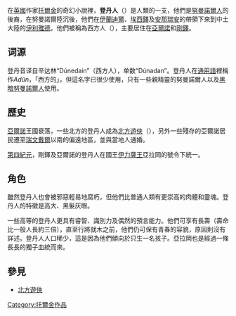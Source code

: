 {{unreferenced|time=2015-01-04T07:27:54+00:00}}
在[[英國|英國]]作家[[托爾金|托爾金]]的奇幻小說裡，'''登丹人'''（{{lang|en|Dúnedain}}）是人類的一支，他們是[[努曼諾爾|努曼諾爾人]]的後裔，在努曼諾爾陸沉後，他們在[[伊蘭迪爾|伊蘭迪爾]]、[[埃西鐸|埃西鐸]]及[[安那瑞安|安那瑞安]]的帶領下來到中土大陸的[[伊利雅德|伊利雅德]]。他們被稱為西方人（{{lang|en|Men of the West}}），主要居住在[[亞爾諾|亞爾諾]]和[[剛鐸|剛鐸]]。

==词源==
登丹音译自辛达林“Dúnedain”（西方人），单数“Dúnadan”。登丹人在[[西方通用语|通用語]]裡稱作''Adûn''{{citation needed}}，「西方的」，但這名字已很少使用，只有一些親精靈的努曼諾爾人以及[[黑暗努曼諾爾人|黑暗努曼諾爾人]]使用。

== 歷史 ==
[[亞爾諾|亞爾諾]]王國衰落，一些北方的登丹人成為[[北方遊俠|北方遊俠]]（{{lang|en|Rangers of the North}}），另外一些殘存的亞爾諾居民遷至[[瑞文戴爾|瑞文戴爾]]以南的偏遠地區，並與當地人通婚。

[[第四紀元|第四紀元]]，剛鐸及亞爾諾的登丹人在國王[[亞拉岡_(魔戒)|伊力薩王]]亞拉岡的號令下統一。

== 角色 ==
雖然登丹人也會被邪惡輕易地腐朽，但他們比普通人類有更崇高的肉體和靈魂。登丹人的特徵是高大、黑髮灰眼。

一些高等的登丹人更具有睿智、識別力及偶然的預言能力。他們可享有長壽（壽命比一般人長約三倍），直至行將就木之前，他們仍可保有青春的容貌，原因則沒有詳述。登丹人人口稀少，這是因為他們傾向於只生一名孩子。亞拉岡也是經過一條長長的獨子血統而來。

== 參見 ==
*[[北方遊俠|北方遊俠]]

[[Category:托爾金作品|Category:托爾金作品]]

{{Tolkien-stub}}
